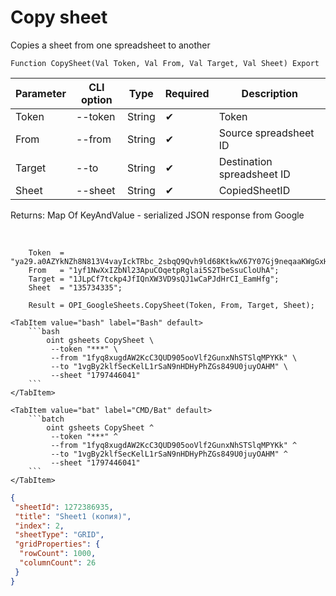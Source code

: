 ﻿---
sidebar_position: 3
---


# Copy sheet
 Copies a sheet from one spreadsheet to another



`Function CopySheet(Val Token, Val From, Val Target, Val Sheet) Export`

  | Parameter | CLI option | Type | Required | Description |
  |-|-|-|-|-|
  | Token | --token | String | &#x2714; | Token |
  | From | --from | String | &#x2714; | Source spreadsheet ID |
  | Target | --to | String | &#x2714; | Destination spreadsheet ID |
  | Sheet | --sheet | String | &#x2714; | CopiedSheetID |

  
  Returns:  Map Of KeyAndValue - serialized JSON response from Google

<br/>




```bsl title="1C:Enterprise/OneScript code example"
    Token  = "ya29.a0AZYkNZh8N813V4vayIckTRbc_2sbqQ9Qvh9ld68KtkwX67Y07Gj9neqaaKWgGxHGdvfHxtxm3lCPFl6upMYa9VfW7k6F_CsxozwLUPnYq...";
    From   = "1yf1NwXxIZbNl23ApuCOqetpRglai5S2TbeSsuCloUhA";
    Target = "1JLpCf7tckp4JfIQnXW3VD9sQJ1wCaPJdHrCI_EamHfg";
    Sheet  = "135734335";

    Result = OPI_GoogleSheets.CopySheet(Token, From, Target, Sheet);
```
 

 <Tabs>
  
    <TabItem value="bash" label="Bash" default>
        ```bash
            oint gsheets CopySheet \
             --token "***" \
             --from "1fyq8xugdAW2KcC3QUD905ooVlf2GunxNhSTSlqMPYKk" \
             --to "1vgBy2klfSecKelL1rSaN9nHDHyPhZGs849U0juyOAHM" \
             --sheet "1797446041"
        ```
    </TabItem>
  
    <TabItem value="bat" label="CMD/Bat" default>
        ```batch
            oint gsheets CopySheet ^
             --token "***" ^
             --from "1fyq8xugdAW2KcC3QUD905ooVlf2GunxNhSTSlqMPYKk" ^
             --to "1vgBy2klfSecKelL1rSaN9nHDHyPhZGs849U0juyOAHM" ^
             --sheet "1797446041"
        ```
    </TabItem>
</Tabs>


```json title="Result"
{
 "sheetId": 1272386935,
 "title": "Sheet1 (копия)",
 "index": 2,
 "sheetType": "GRID",
 "gridProperties": {
  "rowCount": 1000,
  "columnCount": 26
 }
}
```
